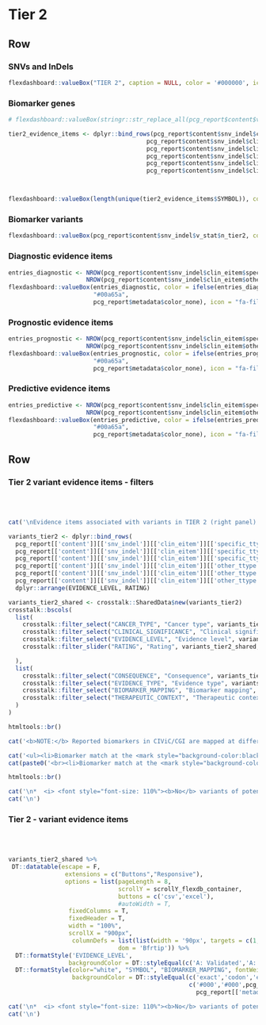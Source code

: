 
Tier 2 {data-navmenu="SNVs and InDels"}
================================================================== 

Row
-------------------------------------

### SNVs and InDels

```r
flexdashboard::valueBox("TIER 2", caption = NULL, color = '#000000', icon = NULL)
```

### Biomarker genes

```r
# flexdashboard::valueBox(stringr::str_replace_all(pcg_report$content$value_box$tier2,"Tier 2 variants:\n",""), color = pcg_report$metadata$color_value_box, icon = "fa-dna")

tier2_evidence_items <- dplyr::bind_rows(pcg_report$content$snv_indel$clin_eitem$specific_ttype$diagnostic$C_D_E,
                                       pcg_report$content$snv_indel$clin_eitem$other_ttype$diagnostic$A_B,
                                       pcg_report$content$snv_indel$clin_eitem$specific_ttype$prognostic$C_D_E,
                                       pcg_report$content$snv_indel$clin_eitem$other_ttype$prognostic$A_B,
                                       pcg_report$content$snv_indel$clin_eitem$specific_ttype$predictive$C_D_E,
                                       pcg_report$content$snv_indel$clin_eitem$other_ttype$predictive$A_B)



flexdashboard::valueBox(length(unique(tier2_evidence_items$SYMBOL)), color = pcg_report$metadata$color_value_box)

```

### Biomarker variants

```r
flexdashboard::valueBox(pcg_report$content$snv_indel$v_stat$n_tier2, color = pcg_report$metadata$color_value_box, icon = "fa-dna")
```


### Diagnostic evidence items

```r
entries_diagnostic <- NROW(pcg_report$content$snv_indel$clin_eitem$specific_ttype$diagnostic$C_D_E) +
                      NROW(pcg_report$content$snv_indel$clin_eitem$other_ttype$diagnostic$A_B)
flexdashboard::valueBox(entries_diagnostic, color = ifelse(entries_diagnostic > 0,
                        "#00a65a",
                        pcg_report$metadata$color_none), icon = "fa-file-prescription")
```

### Prognostic evidence items

```r
entries_prognostic <- NROW(pcg_report$content$snv_indel$clin_eitem$specific_ttype$prognostic$C_D_E) +
                      NROW(pcg_report$content$snv_indel$clin_eitem$other_ttype$prognostic$A_B)
flexdashboard::valueBox(entries_prognostic, color = ifelse(entries_prognostic > 0,
                        "#00a65a",
                        pcg_report$metadata$color_none), icon = "fa-file-prescription")
```

### Predictive evidence items

```r
entries_predictive <- NROW(pcg_report$content$snv_indel$clin_eitem$specific_ttype$predictive$C_D_E) +
                      NROW(pcg_report$content$snv_indel$clin_eitem$other_ttype$predictive$A_B)
flexdashboard::valueBox(entries_predictive, color = ifelse(entries_predictive > 0,
                        "#00a65a",
                        pcg_report$metadata$color_none), icon = "fa-file-prescription")
```


Row
-----------------------------------------------------

### Tier 2 variant evidence items - filters {data-padding=15 data-width=300}

<br><br>

```r

cat('\nEvidence items associated with variants in TIER 2 (right panel) can be interactively explored according to various criteria\n:')

variants_tier2 <- dplyr::bind_rows(
  pcg_report[['content']][['snv_indel']][['clin_eitem']][['specific_ttype']][['diagnostic']][['C_D_E']],
  pcg_report[['content']][['snv_indel']][['clin_eitem']][['specific_ttype']][['predictive']][['C_D_E']],
  pcg_report[['content']][['snv_indel']][['clin_eitem']][['specific_ttype']][['diagnostic']][['C_D_E']],
  pcg_report[['content']][['snv_indel']][['clin_eitem']][['other_ttype']][['diagnostic']][['A_B']],
  pcg_report[['content']][['snv_indel']][['clin_eitem']][['other_ttype']][['predictive']][['A_B']],
  pcg_report[['content']][['snv_indel']][['clin_eitem']][['other_ttype']][['prognostic']][['A_B']]) %>%
  dplyr::arrange(EVIDENCE_LEVEL, RATING)

variants_tier2_shared <- crosstalk::SharedData$new(variants_tier2)
crosstalk::bscols(
  list(
    crosstalk::filter_select("CANCER_TYPE", "Cancer type", variants_tier2_shared, ~CANCER_TYPE),
    crosstalk::filter_select("CLINICAL_SIGNIFICANCE", "Clinical significance", variants_tier2_shared, ~CLINICAL_SIGNIFICANCE),
    crosstalk::filter_select("EVIDENCE_LEVEL", "Evidence level", variants_tier2_shared, ~EVIDENCE_LEVEL),
    crosstalk::filter_slider("RATING", "Rating", variants_tier2_shared, ~RATING, min = 0, max = 5, step = 1, ticks = T)

  ),
  list(
    crosstalk::filter_select("CONSEQUENCE", "Consequence", variants_tier2_shared, ~CONSEQUENCE),
    crosstalk::filter_select("EVIDENCE_TYPE", "Evidence type", variants_tier2_shared, ~EVIDENCE_TYPE),
    crosstalk::filter_select("BIOMARKER_MAPPING", "Biomarker mapping", variants_tier2_shared, ~BIOMARKER_MAPPING),
    crosstalk::filter_select("THERAPEUTIC_CONTEXT", "Therapeutic context", variants_tier2_shared, ~THERAPEUTIC_CONTEXT)
  )
)

htmltools::br()
```


```r

cat('<b>NOTE:</b> Reported biomarkers in CIViC/CGI are mapped at different resolutions (i.e. filter <b>Biomarker mapping</b>). The accuracy of a match between variants in the tumor sample and the reported biomarkers will vary accordingly (highlighted by gene symbols with different color backgrounds):\n\n')

cat('<ul><li>Biomarker match at the <mark style="background-color:black; font-weight:bold; color:white">exact variant/codon level</mark></li>')
cat(paste0('<br><li>Biomarker match at the <mark style="background-color:', pcg_report[['metadata']][['color_palette']][['warning']][['values']][1],'; color:white; font-weight:bold">exon/gene level</mark></li></ul>\n'))

htmltools::br()

```


```r
cat('\n*  <i> <font style="font-size: 110%"><b>No</b> variants of potential clinical significance found.</font></i>', sep = '\n')
cat('\n')
```


### Tier 2  - variant evidence items {data-padding=15}

<br><br>

```r

variants_tier2_shared %>%
 DT::datatable(escape = F, 
                extensions = c("Buttons","Responsive"), 
                options = list(pageLength = 8, 
                               scrollY = scrollY_flexdb_container, 
                               buttons = c('csv','excel'), 
                               #autoWidth = T, 
                 fixedColumns = T,
                 fixedHeader = T,
                 width = "100%",
                 scrollX = "900px",
                  columnDefs = list(list(width = '90px', targets = c(1,2,3,4,5,6))),
                               dom = 'Bfrtip')) %>%
  DT::formatStyle('EVIDENCE_LEVEL', 
                 backgroundColor = DT::styleEqual(c('A: Validated','A: FDA/NCCN/ELN guidelines','B: Clinical evidence','B1: Clinical evidence: late trials','B2: Clinical evidence: early trials','C: Case study','D: Preclinical evidence','E: Indirect evidence'), c("#009E73","#009E73","#56B4E9", "#56B4E9","#56B4E9","#0072B2","#E69F00", "#F0E442"))) %>%
  DT::formatStyle(color="white", "SYMBOL", "BIOMARKER_MAPPING", fontWeight = 'bold', `text-align` = 'center',
                  backgroundColor = DT::styleEqual(c('exact','codon','exon','gene'), 
                                                   c('#000','#000',pcg_report[['metadata']][['color_palette']][['warning']][['values']][1],
                                                     pcg_report[['metadata']][['color_palette']][['warning']][['values']][1])))

```

```r
cat('\n*  <i> <font style="font-size: 110%"><b>No</b> variants of potential clinical significance found.</font></i>', sep = '\n')
cat('\n')
```


